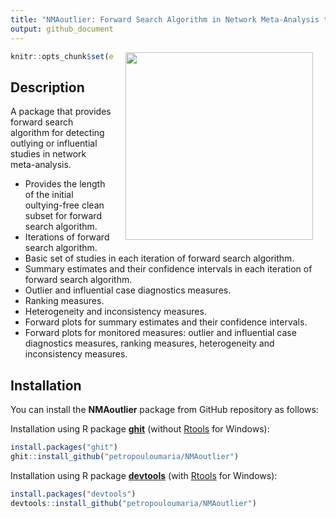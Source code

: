 ```yaml
---
title: "NMAoutlier: Forward Search Algorithm in Network Meta-Analysis to identify outlying and influential studies"
output: github_document
---
```


<img src="NMAoutlier-Logo.png" width=300 align="right" style="margin-left:20px; margin-right: 20px;"/>

```r
knitr::opts_chunk$set(echo = TRUE)
```

## Description

A package that provides forward search algorithm for detecting outlying or influential studies in network meta-analysis.

- Provides the length of the initial oultying-free clean subset for forward search algorithm.
- Iterations of forward search algorithm.
- Basic set of studies in each iteration of forward search algorithm.
- Summary estimates and their confidence intervals in each iteration of forward search algorithm.
- Outlier and influential case diagnostics measures. 
- Ranking measures.
- Heterogeneity and inconsistency measures.
- Forward plots for summary estimates and their confidence intervals.
- Forward plots for monitored measures: outlier and influential case diagnostics measures, ranking measures, heterogeneity and inconsistency measures.

## Installation

You can install the **NMAoutlier** package from GitHub repository as follows:

Installation using R package **[ghit](https://cran.r-project.org/package=ghit)** (without [Rtools](https://cran.r-project.org/bin/windows/Rtools/) for Windows):

```r
install.packages("ghit")
ghit::install_github("petropouloumaria/NMAoutlier")
```

Installation using R package **[devtools](https://cran.r-project.org/package=devtools)** (with [Rtools](https://cran.r-project.org/bin/windows/Rtools/) for Windows):

```r
install.packages("devtools")
devtools::install_github("petropouloumaria/NMAoutlier")
```
